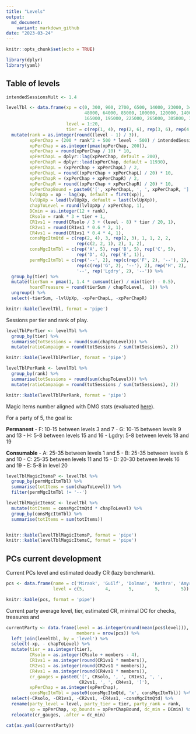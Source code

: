 ```yaml
---
title: "Levels"
output:
  md_document:
    variant: markdown_github
date: "2023-03-24"
---
```


```r
knitr::opts_chunk$set(echo = TRUE)

library(dplyr)
library(yaml)
```

## Table of levels

```r

intendedSessionsMult <- 1.4

levelTbl <- data.frame(xp = c(0, 300, 900, 2700, 6500, 14000, 23000, 34000,
                              48000, 64000, 85000, 100000, 120000, 140000,
                              165000, 195000, 225000, 265000, 305000, 355000),
                       level = 1:20,
                       tier = c(rep(1, 4), rep(2, 6), rep(3, 6), rep(4, 4))) %>% 
  mutate(rank = as.integer(round((level - 1) / 3)),
         xpPerChap = (200 * rank^2 + 500 * level - 500) / intendedSessionsMult,
         xpPerChap = as.integer(pmax(xpPerChap, 200)),
         xpPerChap = round(xpPerChap / 10) * 10,
         xpPerChapL = dplyr::lag(xpPerChap, default = 200),
         xpPerChapR = dplyr::lead(xpPerChap, default = 11930),
         xpPerChapL = (xpPerChap + xpPerChapL) / 2,
         xpPerChapL = round((xpPerChap + xpPerChapL) / 20) * 10,
         xpPerChapR = (xpPerChap + xpPerChapR) / 2,
         xpPerChapR = round((xpPerChap + xpPerChapR) / 20) * 10,
         xpPerChapBound = paste0('[', xpPerChapL, ', ', xpPerChapR, ']'),
         lvlUpXp = xp - lag(xp, default = first(xp)),
         lvlUpXp = lead(lvlUpXp, default = last(lvlUpXp)),
         chapToLevel = round(lvlUpXp / xpPerChap, 1),
         DCmin = as.integer(12 + rank),
         CRsolo = rank * 3 + tier + 1,
         CR1vs1 = round(CRsolo / 3 + (level - 8) * tier / 20, 1),
         CR2vs1 = round(CR1vs1 * 0.6 * 2, 1),
         CR4vs1 = round(CR1vs1 * 0.4 * 4, 1),
         consMgcItmQtd = c(rep(2, 4), 3, rep(2, 3), 1, 1, 2, 2,
                           rep(c(2, 2, 1), 2), 1, 2),
         consMgcItmTbl = c(rep('A', 5), rep('B', 5), rep('C', 5),
                           rep('D', 4), rep('E', 1)),
         permMgcItmTbl = c(rep('--', 2), rep(c(rep('F', 2), '--'), 2),
                           rep(c(rep('G', 2), '--'), 2), rep('H', 2),
                           '--', rep('Lgdry', 2), '--')) %>%
  group_by(tier) %>%
  mutate(tierSum = pmax(1, 1.4 * cumsum(tier) / min(tier) - 0.5),
         hoardTreasure = round(tierSum / chapToLevel,  1)) %>%
  ungroup() %>%
  select(-tierSum, -lvlUpXp, -xpPerChapL, -xpPerChapR)

knitr::kable(levelTbl, format = 'pipe')
```

Sessions per tier and rank of play.

```r
levelTblPerTier <- levelTbl %>%
  group_by(tier) %>%
  summarise(totSessions = round(sum(chapToLevel))) %>%
  mutate(ratioCampaign = round(totSessions / sum(totSessions), 2))

knitr::kable(levelTblPerTier, format = 'pipe')
```

```r
levelTblPerRank <- levelTbl %>%
  group_by(rank) %>%
  summarise(totSessions = round(sum(chapToLevel))) %>%
  mutate(ratioCampaign = round(totSessions / sum(totSessions), 2))

knitr::kable(levelTblPerRank, format = 'pipe')
```

Magic items number aligned with DMG stats (evaluated [here](https://www.enworld.org/threads/analysis-of-typical-magic-item-distribution.395770/)).

For a party of 5, the goal is:

**Permanent**
- F: 10-15 between levels 3 and 7
- G: 10-15 between levels 9 and 13
- H: 5-8 between levels 15 and 16
- Lgdry: 5-8 between levels 18 and 19

**Consumable**
- A: 25-35 between levels 1 and 5
- B: 25-35 between levels 6 and 10
- C: 25-35 between levels 11 and 15
- D: 20-30 between levels 16 and 19
- E: 5-8 in level 20

```r
levelTblMagicItemsP <- levelTbl %>%
  group_by(permMgcItmTbl) %>%
  summarise(totItems = sum(chapToLevel)) %>%
  filter(permMgcItmTbl != '--')

levelTblMagicItemsC <- levelTbl %>%
  mutate(totItems = consMgcItmQtd * chapToLevel) %>%
  group_by(consMgcItmTbl) %>%
  summarise(totItems = sum(totItems))


knitr::kable(levelTblMagicItemsP, format = 'pipe')
knitr::kable(levelTblMagicItemsC, format = 'pipe')
```


## PCs current development

Current PCs level and estimated deadly CR (lazy benchmark).

```r
pcs <- data.frame(name = c('Miraak', 'Guilf', 'Dolman', 'Kethra', 'Amyria'),
                  level = c(5,        4,       5,        5,        5))

knitr::kable(pcs, format = 'pipe')

```

Current party average level, tier, estimated CR, minimal DC for checks, treasures and 

```r
currentParty <- data.frame(level = as.integer(round(mean(pcs$level))),
                           members = nrow(pcs)) %>%
  left_join(levelTbl, by = 'level') %>%
  select(-xp, - chapToLevel) %>%
  mutate(tier = as.integer(tier),
         CRsolo = as.integer(CRsolo + members - 4),
         CR1vs1 = as.integer(round(CR1vs1 * members)),
         CR2vs1 = as.integer(round(CR2vs1 * members)),
         CR4vs1 = as.integer(round(CR4vs1 * members)),
         cr_gauges = paste0('[', CRsolo, ', ', CR1vs1, ', ',
                            CR2vs1, ', ', CR4vs1, ']'),
         xpPerChap = as.integer(xpPerChap),
         consMgcItmTbl = paste0(consMgcItmQtd, 'x', consMgcItmTbl)) %>%
  select(-CRsolo, -CR1vs1, -CR2vs1, -CR4vs1, -consMgcItmQtd) %>%
  rename(party_level = level, party_tier = tier, party_rank = rank,
         xp = xpPerChap, xp_bounds = xpPerChapBound, dc_min = DCmin) %>%
  relocate(cr_gauges, .after = dc_min)

cat(as.yaml(currentParty))
```
